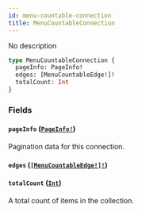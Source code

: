 ```yaml
---
id: menu-countable-connection
title: MenuCountableConnection
---
```


No description

```graphql
type MenuCountableConnection {
  pageInfo: PageInfo!
  edges: [MenuCountableEdge!]!
  totalCount: Int
}
```

### Fields

#### `pageInfo` ([`PageInfo!`](/developer/api-reference/objects/page-info))

Pagination data for this connection.

#### `edges` ([`[MenuCountableEdge!]!`](/developer/api-reference/objects/menu-countable-edge))

#### `totalCount` ([`Int`](/developer/api-reference/scalars/int))

A total count of items in the collection.
